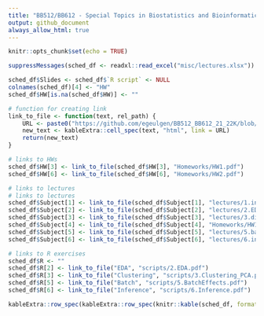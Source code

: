 ```yaml
---
title: "BB512/BB612 - Special Topics in Biostatistics and Bioinformatics - Spring 2022"
output: github_document
always_allow_html: true
---
```


```r
knitr::opts_chunk$set(echo = TRUE)
```

```r
suppressMessages(sched_df <- readxl::read_excel("misc/lectures.xlsx"))

sched_df$Slides <- sched_df$`R script` <- NULL
colnames(sched_df)[4] <- "HW"
sched_df$HW[is.na(sched_df$HW)] <- ""

# function for creating link
link_to_file <- function(text, rel_path) {
    URL <- paste0("https://github.com/egeulgen/BB512_BB612_21_22K/blob/main/", rel_path)
    new_text <- kableExtra::cell_spec(text, "html", link = URL)
    return(new_text)
}

# links to HWs
sched_df$HW[3] <- link_to_file(sched_df$HW[3], "Homeworks/HW1.pdf")
sched_df$HW[6] <- link_to_file(sched_df$HW[6], "Homeworks/HW2.pdf")

# links to lectures
# links to lectures
sched_df$Subject[1] <- link_to_file(sched_df$Subject[1], "lectures/1.intro.pdf")
sched_df$Subject[2] <- link_to_file(sched_df$Subject[2], "lectures/2.EDA.pdf")
sched_df$Subject[3] <- link_to_file(sched_df$Subject[3], "lectures/3.dim_reduction.pdf")
sched_df$Subject[4] <- link_to_file(sched_df$Subject[4], "Homeworks/HW1_KEY.pdf")
sched_df$Subject[5] <- link_to_file(sched_df$Subject[5], "lectures/5.batch.pdf")
sched_df$Subject[6] <- link_to_file(sched_df$Subject[6], "lectures/6.inference.pdf")

# links to R exercises
sched_df$R <- ""
sched_df$R[2] <- link_to_file("EDA", "scripts/2.EDA.pdf")
sched_df$R[3] <- link_to_file("Clustering", "scripts/3.Clustering_PCA.pdf")
sched_df$R[5] <- link_to_file("Batch", "scripts/5.BatchEffects.pdf")
sched_df$R[6] <- link_to_file("Inference", "scripts/6.Inference.pdf")

kableExtra::row_spec(kableExtra::row_spec(knitr::kable(sched_df, format = "html", escape = FALSE), which(grepl("Midterm", sched_df$Subject)), bold = TRUE, background = "#F4B41A"), nrow(sched_df), bold = TRUE, background = "#E2725A")

```